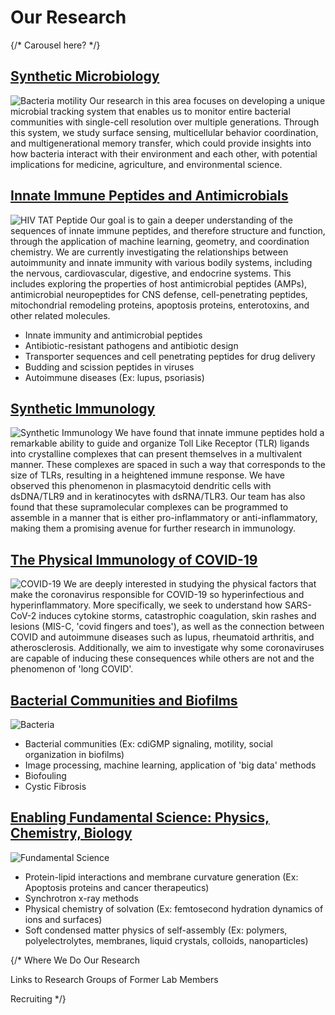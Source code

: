 # Our Research

{/* Carousel here? */}

## [Synthetic Microbiology](/research/synthetic-microbiology)
![Bacteria motility](/bacteria-motility.png)
Our research in this area focuses on developing a unique microbial tracking system that
enables us to monitor entire bacterial communities with single-cell resolution
over multiple generations. Through this system, we study surface sensing,
multicellular behavior coordination, and multigenerational memory transfer,
which could provide insights into how bacteria interact with their environment
and each other, with potential implications for medicine, agriculture, and
environmental science.


## [Innate Immune Peptides and Antimicrobials](/research/innate-immune-peptides)
![HIV TAT Peptide](/pnas.1108795108fig4E.jpg)
Our goal is to gain a deeper understanding of the sequences of innate immune
peptides, and therefore structure and function, through the application of
machine learning, geometry, and coordination chemistry. We are currently
investigating the relationships between autoimmunity and innate immunity with
various bodily systems, including the nervous, cardiovascular, digestive, and
endocrine systems. This includes exploring the properties of host antimicrobial
peptides (AMPs), antimicrobial neuropeptides for CNS defense, cell-penetrating
peptides, mitochondrial remodeling proteins, apoptosis proteins, enterotoxins,
and other related molecules.
- Innate immunity and antimicrobial peptides
- Antibiotic-resistant pathogens and antibiotic design
- Transporter sequences and cell penetrating peptides for drug delivery
- Budding and scission peptides in viruses
- Autoimmune diseases (Ex: lupus, psoriasis)

## [Synthetic Immunology](/research/synthetic-immunology)
![Synthetic Immunology](/synthetic-immunology.jpg)
We have found that innate immune peptides hold a
remarkable ability to guide and organize Toll Like Receptor (TLR) ligands into
crystalline complexes that can present themselves in a multivalent manner. These
complexes are spaced in such a way that corresponds to the size of TLRs,
resulting in a heightened immune response. We have observed this phenomenon in
plasmacytoid dendritic cells with dsDNA/TLR9 and in keratinocytes with
dsRNA/TLR3. Our team has also found that these supramolecular complexes can be
programmed to assemble in a manner that is either pro-inflammatory or
anti-inflammatory, making them a promising avenue for further research in
immunology.

## [The Physical Immunology of COVID-19](/research/covid-19)
![COVID-19](/covid.png)
We are deeply interested in studying the physical factors that make the
coronavirus responsible for COVID-19 so hyperinfectious and hyperinflammatory.
More specifically, we seek to understand how SARS-CoV-2 induces cytokine storms,
catastrophic coagulation, skin rashes and lesions (MIS-C, 'covid fingers and
toes'), as well as the connection between COVID and autoimmune diseases such as
lupus, rheumatoid arthritis, and atherosclerosis. Additionally, we aim to
investigate why some coronaviruses are capable of inducing these consequences
while others are not and the phenomenon of 'long COVID'.

## [Bacterial Communities and Biofilms](/research/bacterial-communities-and-biofilms)
![Bacteria](/bacteria-sprinkles.png)
- Bacterial communities (Ex: cdiGMP signaling, motility, social organization in biofilms)
- Image processing, machine learning, application of 'big data' methods
- Biofouling
- Cystic Fibrosis

## [Enabling Fundamental Science: Physics, Chemistry, Biology](/research/enabling-fundamental-science)
![Fundamental Science](/fundamental-science.jpeg)
- Protein-lipid interactions and membrane curvature generation (Ex: Apoptosis proteins and cancer therapeutics)
- Synchrotron x-ray methods
- Physical chemistry of solvation (Ex: femtosecond hydration dynamics of ions and surfaces)
- Soft condensed matter physics of self-assembly (Ex: polymers, polyelectrolytes, membranes, liquid crystals, colloids, nanoparticles)

{/* Where We Do Our Research

Links to Research Groups of Former Lab Members

Recruiting */}